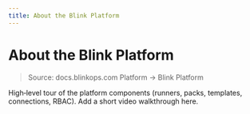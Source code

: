 ```yaml
---
title: About the Blink Platform
---
```


# About the Blink Platform

> Source: docs.blinkops.com Platform → Blink Platform

High‑level tour of the platform components (runners, packs, templates, connections, RBAC).
Add a short video walkthrough here.
